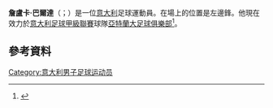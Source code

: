 '''詹盧卡·巴爾達'''（{{lang-it|Gianluca Barba}}；{{bd|1995年|2月27日}}）是一位[[意大利|意大利]]足球運動員。在場上的位置是左邊鋒。他現在效力於[[意大利足球甲級聯賽|意大利足球甲級聯賽]]球隊[[亞特蘭大足球俱樂部|亞特蘭大足球俱樂部]]<ref>{{cite web |url=http://it.eurosport.yahoo.com/notizie/coppa-italia-kone-de-luca-l-atalanta-quot-195402697--sow.html |title=Coppa Italia - Kone-De Luca: l’Atalanta "vince" il Napoli |trans_title=Coppa Italia – Kone-De Luca: Atalanta "defeats" Napoli |language=it |publisher=[[Yahoo!|Yahoo!]] [[Eurosport|Eurosport]] |date=4 December 2013 |accessdate=9 March 2014 |deadurl=yes |archiveurl=https://web.archive.org/web/20140310005519/http://it.eurosport.yahoo.com/notizie/coppa-italia-kone-de-luca-l-atalanta-quot-195402697--sow.html |archivedate=2014-03-10 }}</ref>。
==參考資料==
{{Reflist}}

{{DEFAULTSORT: Barba, Gianluca}}
[[Category:意大利男子足球运动员|Category:意大利男子足球运动员]]

{{Sport-bio-stub}}